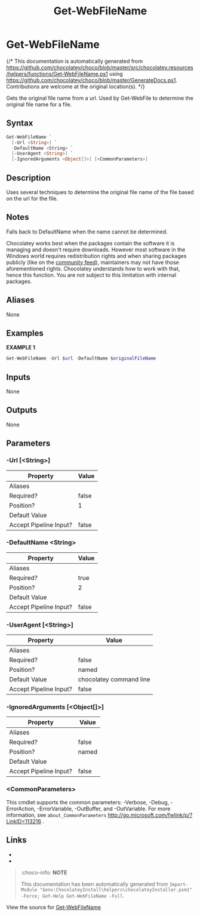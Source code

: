﻿---
order: 170
xref: get-webfilename
title: Get-WebFileName
description: Information on Get-WebFileName function
---

# Get-WebFileName

{/* This documentation is automatically generated from https://github.com/chocolatey/choco/blob/master/src/chocolatey.resources/helpers/functions/Get-WebFileName.ps1 using https://github.com/chocolatey/choco/blob/master/GenerateDocs.ps1. Contributions are welcome at the original location(s). */}

Gets the original file name from a url. Used by Get-WebFile to determine
the original file name for a file.

## Syntax

~~~powershell
Get-WebFileName `
  [-Url <String>] `
  -DefaultName <String> `
  [-UserAgent <String>] `
  [-IgnoredArguments <Object[]>] [<CommonParameters>]
~~~

## Description

Uses several techniques to determine the original file name of the file
based on the url for the file.

## Notes

Falls back to DefaultName when the name cannot be determined.

Chocolatey works best when the packages contain the software it is
managing and doesn't require downloads. However most software in the
Windows world requires redistribution rights and when sharing packages
publicly (like on the [community feed](https://community.chocolatey.org/packages)), maintainers may not have those
aforementioned rights. Chocolatey understands how to work with that,
hence this function. You are not subject to this limitation with
internal packages.

## Aliases

None

## Examples

 **EXAMPLE 1**

~~~powershell
Get-WebFileName -Url $url -DefaultName $originalFileName

~~~ 

## Inputs

None

## Outputs

None

## Parameters

###  -Url [&lt;String&gt;]
Property               | Value
---------------------- | -----
Aliases                | 
Required?              | false
Position?              | 1
Default Value          | 
Accept Pipeline Input? | false
 
###  -DefaultName &lt;String&gt;
Property               | Value
---------------------- | -----
Aliases                | 
Required?              | true
Position?              | 2
Default Value          | 
Accept Pipeline Input? | false
 
###  -UserAgent [&lt;String&gt;]
Property               | Value
---------------------- | -----------------------
Aliases                | 
Required?              | false
Position?              | named
Default Value          | chocolatey command line
Accept Pipeline Input? | false
 
###  -IgnoredArguments [&lt;Object[]&gt;]
Property               | Value
---------------------- | -----
Aliases                | 
Required?              | false
Position?              | named
Default Value          | 
Accept Pipeline Input? | false
 
### &lt;CommonParameters&gt;

This cmdlet supports the common parameters: -Verbose, -Debug, -ErrorAction, -ErrorVariable, -OutBuffer, and -OutVariable. For more information, see `about_CommonParameters` http://go.microsoft.com/fwlink/p/?LinkID=113216 .


## Links

 * <Xref title='Get-WebHeaders' value='get-webheaders' />
 * <Xref title='Get-ChocolateyWebFile' value='get-chocolateywebfile' />


<Xref title="Function Reference" value="powershell-reference" />

> :choco-info: **NOTE**
>
> This documentation has been automatically generated from `Import-Module "$env:ChocolateyInstall\helpers\chocolateyInstaller.psm1" -Force; Get-Help Get-WebFileName -Full`.

View the source for [Get-WebFileName](https://github.com/chocolatey/choco/blob/master/src/chocolatey.resources/helpers/functions/Get-WebFileName.ps1)
